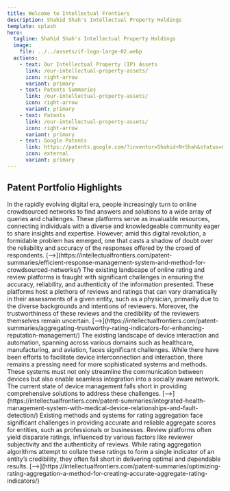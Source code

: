```yaml
---
title: Welcome to Intellectual Frontiers
description: Shahid Shah's Intellectual Property Holdings
template: splash
hero:
  tagline: Shahid Shah's Intellectual Property Holdings
  image:
    file: ../../assets/if-logo-large-02.webp
  actions:
    - text: Our Intellectual Property (IP) Assets
      link: /our-intellectual-property-assets/
      icon: right-arrow	  
      variant: primary         
    - text: Patents Summaries
      link: /our-intellectual-property-assets/
      icon: right-arrow
      variant: primary
    - text: Patents
      link: /our-intellectual-property-assets/
      icon: right-arrow	  
      variant: primary
    - text: Google Patents
      link: https://patents.google.com/?inventor=Shahid+N+Shah&status=GRANT&type=PATENT&num=100&oq=inventor:%28Shahid+N+Shah%29+status:GRANT+type:PATENT
      icon: external
      variant: primary
---
```



## Patent Portfolio Highlights

<CardGrid stagger>
	<Card title="Efficient Response Management System and Method for Crowdsourced Networks" icon="pencil">
		In the rapidly evolving digital era, people increasingly turn to online crowdsourced networks to find answers and solutions to a wide array of queries and challenges. These platforms serve as invaluable resources, connecting individuals with a diverse and knowledgeable community eager to share insights and expertise. However, amid this digital revolution, a formidable problem has emerged, one that casts a shadow of doubt over the reliability and accuracy of the responses offered by the crowd of respondents. [-->](https://intellectualfrontiers.com/patent-summaries/efficient-response-management-system-and-method-for-crowdsourced-networks/) 
	</Card>
	<Card title="Aggregating Trustworthy Rating Indicators for Enhancing Reputation Management" icon="add-document">
		The existing landscape of online rating and review platforms is fraught with significant challenges in ensuring the accuracy, reliability, and authenticity of the information presented. These platforms host a plethora of reviews and ratings that can vary dramatically in their assessments of a given entity, such as a physician, primarily due to the diverse backgrounds and intentions of reviewers. Moreover, the trustworthiness of these reviews and the credibility of the reviewers themselves remain uncertain. [-->](https://intellectualfrontiers.com/patent-summaries/aggregating-trustworthy-rating-indicators-for-enhancing-reputation-management/)
	</Card>
	<Card title="Integrated Healthcare System with Predictive Analytics and Risk Management through Social Networking" icon="setting">
		The existing landscape of device interaction and automation, spanning across various domains such as healthcare, manufacturing, and aviation, faces significant challenges. While there have been efforts to facilitate device interconnection and interaction, there remains a pressing need for more sophisticated systems and methods. These systems must not only streamline the communication between devices but also enable seamless integration into a socially aware network. The current state of device management falls short in providing comprehensive solutions to address these challenges. [-->](https://intellectualfrontiers.com/patent-summaries/integrated-health-management-system-with-medical-device-relationships-and-fault-detection/)
	</Card>
	<Card title="Optimizing Rating Aggregation - A Method for Creating Accurate Aggregate Rating Indicators" icon="open-book">
		Existing methods and systems for rating aggregation face significant challenges in providing accurate and reliable aggregate scores for entities, such as professionals or businesses. Review platforms often yield disparate ratings, influenced by various factors like reviewer subjectivity and the authenticity of reviews. While rating aggregation algorithms attempt to collate these ratings to form a single indicator of an entity’s credibility, they often fall short in delivering optimal and dependable results. [-->](https://intellectualfrontiers.com/patent-summaries/optimizing-rating-aggregation-a-method-for-creating-accurate-aggregate-rating-indicators/)
	</Card>
</CardGrid>
